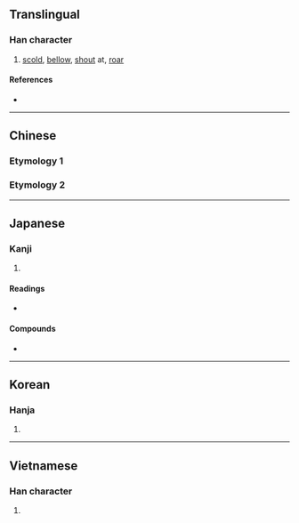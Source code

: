 {{also|吒}}
{{character info}}
==Translingual==

===Han character===
{{Han char|rn=30|rad=口|as=06|sn=9|four=|canj=RJHP|ids=⿰口宅}}

# [[scold]], [[bellow]], [[shout]] at, [[roar]]

====References====
* {{Han ref|kx=0186.060|dkj=03533|dj=0405.280|hdz=10623.020|uh=54A4|ud=21668}}

----

==Chinese==

===Etymology 1===
{{zh-see|吒}}

===Etymology 2===
{{zh-see|詫|v}}

----

==Japanese==

===Kanji===
{{ja-kanji|grade=uc|rs=口06}}

# {{rfdef|ja|sort=口06}}

====Readings====
* {{ja-readings
|goon=ちゃ
|kanon=た
|on=と
|kun=しか-る
}}

====Compounds====
* {{ja-r|叱咤|しった}}

----

==Korean==

===Hanja===
{{ko-hanja|hangeul=타|rv=ta|mr=t'a}}

# {{rfdef|ko|sort=口06}}

----

==Vietnamese==

===Han character===
{{vi-hantu|[[sá]], [[trá]]|rs=口06}}

# {{rfdef|vi|sort=口06}}